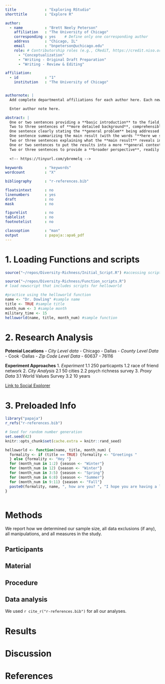 ```yaml
---
title             : "Exploring RStudio"
shorttitle        : "Explore R"

author: 
  - name          : "Brett Neely Peterson"
    affiliation   : "The University of Chicago"
    corresponding : yes    # Define only one corresponding author
    address       : "Chicago, IL"
    email         : "bnpeterson@uchicago.edu"
    role: # Contributorship roles (e.g., CRediT, https://credit.niso.org/)
      - "Conceptualization"
      - "Writing - Original Draft Preparation"
      - "Writing - Review & Editing"

affiliation:
  - id            : "1"
    institution   : "The University of Chicago"


authornote: |
  Add complete departmental affiliations for each author here. Each new line herein must be indented, like this line.

  Enter author note here.

abstract: |
  One or two sentences providing a **basic introduction** to the field,  comprehensible to a scientist in any discipline.
  Two to three sentences of **more detailed background**, comprehensible  to scientists in related disciplines.
  One sentence clearly stating the **general problem** being addressed by  this particular study.
  One sentence summarizing the main result (with the words "**here we show**" or their equivalent).
  Two or three sentences explaining what the **main result** reveals in direct comparison to what was thought to be the case previously, or how the  main result adds to previous knowledge.
  One or two sentences to put the results into a more **general context**.
  Two or three sentences to provide a **broader perspective**, readily comprehensible to a scientist in any discipline.
  
  <!-- https://tinyurl.com/ybremelq -->
  
keywords          : "keywords"
wordcount         : "X"

bibliography      : "r-references.bib"

floatsintext      : no
linenumbers       : yes
draft             : no
mask              : no

figurelist        : no
tablelist         : no
footnotelist      : no

classoption       : "man"
output            : papaja::apa6_pdf
---
```


# 1. Loading Functions and scripts
<!-- This is the first of the three headers. -->

```r
source("~/repos/Diversity-Richness/Initial_Script.R") #accessing script

```

```r
source("~/repos/Diversity-Richness/Function_scripts.R")
# load newscript that includes scripts for helloworld
```

```r
#practice using the helloworld function
name <- "Dr. Dowling" #sample name
title <- TRUE #sample title
month_num <- 3 #sample month
military_time <- 15
helloworld(name, title, month_num) #sample function

```

# 2. Research Analysis

<!-- These are the two lists. -->

**Potenial Locations**
- *City Level data*
  - Chicago 
  - Dallas
- *County Level Data*
  - Cook
  -Dallas
- *Zip Code Level Data*
  - 60637
  - 76116 

**Experiment Approaches**
1. *Experiment*
  1.1 250 particapnts 
  1.2 race of friend network
2. *City Analysis*
  2.1 50 cities
  2.2 psych richness survey
3. *Proxy Data*
  3.1 World Values Survey
  3.2 10 years 

[Link to Social Explorer](https://www.socialexplorer.com/explore-maps)
<!-- This is the link for the Census Burea Data -->


# 3. Preloaded Info

```r
library("papaja")
r_refs("r-references.bib")


```

```r
# Seed for random number generation
set.seed(42)
knitr::opts_chunk$set(cache.extra = knitr::rand_seed)
```


```r


helloworld <- function(name, title, month_num) {
  formality <- if (title == TRUE) {formality <- "Greetings "
  } else {formality <- "Hey "}
  for (month_num in 1:2) {season <- "Winter"}
  for (month_num in 12) {season <- "Winter"}
  for (month_num in 3:5) {season <- "Spring"}
  for (month_num in 6:8) {season <- "Summer"}
  for (month_num in 9:11) {season <- "Fall"}
  paste0(formality, name, ", how are you? ", "I hope you are having a lovely ", season, "!")
}



```



# Methods
We report how we determined our sample size, all data exclusions (if any), all manipulations, and all measures in the study. <!-- 21-word solution (Simmons, Nelson & Simonsohn, 2012; retrieved from http://ssrn.com/abstract=2160588) -->

## Participants

## Material

## Procedure

## Data analysis
We used `r cite_r("r-references.bib")` for all our analyses.


# Results

# Discussion


\newpage

# References

::: {#refs custom-style="Bibliography"}
:::
